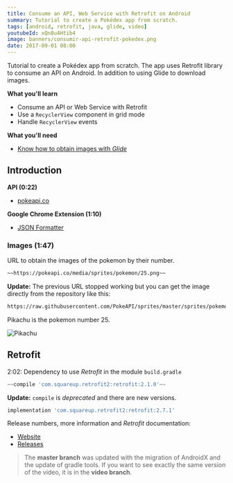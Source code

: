 ```yaml
---
title: Consume an API, Web Service with Retrofit on Android
summary: Tutorial to create a Pokédex app from scratch.
tags: [android, retrofit, java, glide, video]
youtubeId: xQn8u4Htib4
image: banners/consumir-api-retrofit-pokedex.png
date: 2017-09-01 08:00
---
```


Tutorial to create a Pokédex app from scratch. The app uses Retrofit library to consume an API on Android. In addition to using Glide to download images.

<YouTube videoId="xQn8u4Htib4" />

__What you'll learn__

* Consume an API or Web Service with Retrofit
* Use a `RecyclerView` component in grid mode
* Handle `RecyclerView` events

__What you'll need__

* [Know how to obtain images with _Glide_](/videos/android/descargar-imagenes-glide/)

## Introduction

__API (0:22)__

* [pokeapi.co](https://pokeapi.co/)

__Google Chrome Extension (1:10)__

* [JSON Formatter](https://chrome.google.com/webstore/detail/json-formatter/bcjindcccaagfpapjjmafapmmgkkhgoa)

### Images (1:47)

URL to obtain the images of the pokemon by their number.

```html
~~https://pokeapi.co/media/sprites/pokemon/25.png~~
```

__Update:__ The previous URL stopped working but you can get the image directly from the repository like this:

```html
https://raw.githubusercontent.com/PokeAPI/sprites/master/sprites/pokemon/25.png
```

Pikachu is the pokemon number 25.

![Pikachu](https://raw.githubusercontent.com/PokeAPI/sprites/master/sprites/pokemon/25.png)

## Retrofit

2:02: Dependency to use *Retrofit* in the module `build.gradle`

```groovy
~~compile 'com.squareup.retrofit2:retrofit:2.1.0'~~
```

__Update:__ `compile` is _deprecated_ and there are new versions.

```groovy
implementation 'com.squareup.retrofit2:retrofit:2.7.1'
```

Release numbers, more information and _Retrofit_ documentation:

* [Website](http://square.github.io/retrofit/)
* [Releases](https://github.com/square/retrofit/releases)

<GitHub repo="Pokedex"/>

> The __master branch__ was updated with the migration of AndroidX and the update of gradle tools. If you want to see exactly the same version of the video, it is in the __video branch__.
